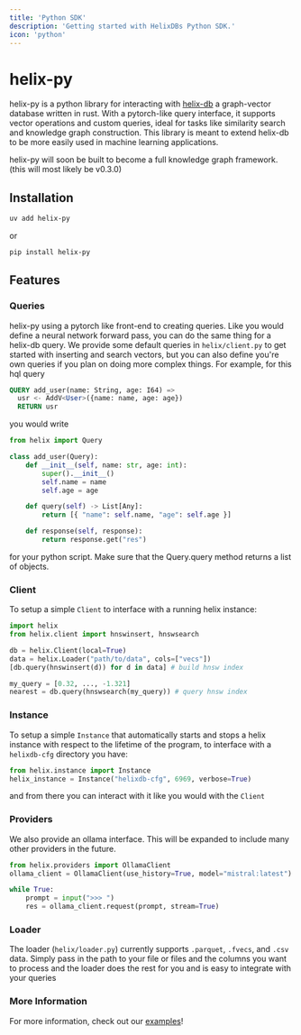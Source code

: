 ```yaml
---
title: 'Python SDK'
description: 'Getting started with HelixDBs Python SDK.'
icon: 'python'
---
```


# helix-py
helix-py is a python library for interacting with [helix-db](https://github.com/HelixDB/helix-db) a
graph-vector database written in rust. With a pytorch-like query interface, it supports vector
operations and custom queries, ideal for tasks like similarity search and knowledge graph
construction. This library is meant to extend helix-db to be more easily used in machine learning
applications.

helix-py will soon be built to become a full knowledge graph framework. (this will most likely be v0.3.0)

## Installation

```bash
uv add helix-py
```
or
```bash
pip install helix-py
```

## Features

### Queries
helix-py using a pytorch like front-end to creating queries. Like you would define a neural network
forward pass, you can do the same thing for a helix-db query. We provide some default queries in
`helix/client.py` to get started with inserting and search vectors, but you can also define you're
own queries if you plan on doing more complex things. For example, for this hql query
```sql
QUERY add_user(name: String, age: I64) =>
  usr <- AddV<User>({name: name, age: age})
  RETURN usr
```
you would write
```python
from helix import Query

class add_user(Query):
    def __init__(self, name: str, age: int):
        super().__init__()
        self.name = name
        self.age = age

    def query(self) -> List[Any]:
        return [{ "name": self.name, "age": self.age }]

    def response(self, response):
        return response.get("res")
```
for your python script. Make sure that the Query.query method returns a list of objects.

### Client
To setup a simple `Client` to interface with a running helix instance:
```python
import helix
from helix.client import hnswinsert, hnswsearch

db = helix.Client(local=True)
data = helix.Loader("path/to/data", cols=["vecs"])
[db.query(hnswinsert(d)) for d in data] # build hnsw index

my_query = [0.32, ..., -1.321]
nearest = db.query(hnswsearch(my_query)) # query hnsw index
```

### Instance
To setup a simple `Instance` that automatically starts and stops a helix instance with respect
to the lifetime of the program, to interface with a `helixdb-cfg` directory you have:
```python
from helix.instance import Instance
helix_instance = Instance("helixdb-cfg", 6969, verbose=True)
```
and from there you can interact with it like you would with the `Client`

### Providers
We also provide an ollama interface. This will be expanded to include many other providers in the future.
```python
from helix.providers import OllamaClient
ollama_client = OllamaClient(use_history=True, model="mistral:latest")

while True:
    prompt = input(">>> ")
    res = ollama_client.request(prompt, stream=True)
```

### Loader
The loader (`helix/loader.py`) currently supports `.parquet`, `.fvecs`, and `.csv` data. Simply pass in the path to your
file or files and the columns you want to process and the loader does the rest for you and is easy to integrate with
your queries

### More Information
For more information, check out our [examples](https://github.com/HelixDB/helix-py/tree/main/examples)!


